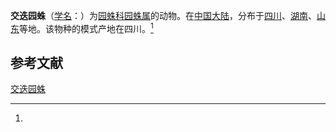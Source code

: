 {{Speciesbox
| name = 交迭园蛛
| status = 
| status_system = 
| image = 
| genus = Araneus
| species = alternidens
| authority = (Schenkel, 1937)<ref name='id13472'>{{cite web| url =http://www.bioinfo.cn/db05/BjdwSpecies.php?action=view&id=13472| title =交迭园蛛| work =《中国动物物种编目数据库》| publisher =中国科学院微生物研究所| author =中国科学院动物研究所| accessdate =2009-04-28| deadurl =yes| archiveurl =https://web.archive.org/web/20160305064708/http://www.bioinfo.cn/db05/BjdwSpecies.php?action=view&id=13472| archivedate =2016-03-05}}</ref>
}}

'''交迭园蛛'''（[[学名|学名]]：{{lang|la|''Araneus alternidens''}}）为[[园蛛科|园蛛科]][[园蛛属|园蛛属]]的动物。在[[中国大陆|中国大陆]]，分布于[[四川|四川]]、[[湖南|湖南]]、[[山东|山东]]等地。该物种的模式产地在四川。<ref name='id13472'/>

== 参考文献 ==
{{reflist}}

{{Wikispecies|Araneus alternidens}}

[[Category:园蛛属|交迭园蛛]]


{{蜘蛛小作品}}